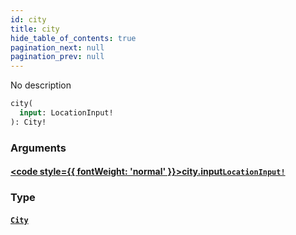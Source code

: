 ```yaml
---
id: city
title: city
hide_table_of_contents: true
pagination_next: null
pagination_prev: null
---
```








No description

```graphql
city(
  input: LocationInput!
): City!
```


### Arguments

#### [<code style={{ fontWeight: 'normal' }}>city.<b>input</b></code>](#)<Bullet />[`LocationInput!`](/inputs/location-input) <Badge class="secondary" text="non-null"/> <Badge class="secondary" text="input"/>
> 
> 

### Type

#### [`City`](/objects/city) <Badge class="secondary" text="object"/>
> 
> 






